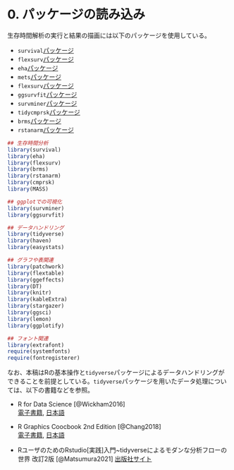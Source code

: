 # 0.  パッケージの読み込み {-}  
生存時間解析の実行と結果の描画には以下のパッケージを使用している。  

- `survival`[パッケージ](chrome-extension://efaidnbmnnnibpcajpcglclefindmkaj/https://cran.r-project.org/web/packages/survival/survival.pdf)   
- `flexsurv`[パッケージ](https://cran.r-project.org/web/packages/flexsurv/index.html)    
- `eha`[パッケージ](https://ehar.se/r/eha/)   
- `mets`[パッケージ](https://kkholst.github.io/mets/index.html)  
- `flexsurv`[パッケージ](https://cran.r-project.org/web/packages/flexsurv/index.html)  
- `ggsurvfit`[パッケージ](http://www.danieldsjoberg.com/ggsurvfit/)  
- `survminer`[パッケージ](https://cran.r-project.org/web/packages/survminer/readme/README.html)  
- `tidycmprsk`[パッケージ](https://mskcc-epi-bio.github.io/tidycmprsk/)  
- `brms`[パッケージ](https://github.com/paul-buerkner/brms)  
- `rstanarm`[パッケージ](https://mc-stan.org/rstanarm/articles/jm.html)  

```r
## 生存時間分析
library(survival)
library(eha)
library(flexsurv)
library(brms)
library(rstanarm)
library(cmprsk)
library(MASS)

## ggplotでの可視化
library(survminer)
library(ggsurvfit)

## データハンドリング
library(tidyverse)
library(haven)
library(easystats)

## グラフや表関連
library(patchwork)
library(flextable)
library(ggeffects)
library(DT)
library(knitr)
library(kableExtra)
library(stargazer)
library(ggsci)
library(lemon)
library(ggplotify)

## フォント関連
library(extrafont)
require(systemfonts)
require(fontregisterer)
```

なお、本稿はRの基本操作と`tidyverse`パッケージによるデータハンドリングができることを前提としている。`tidyverse`パッケージを用いたデータ処理については、以下の書籍などを参照。  

- R for Data Science [@Wickham2016]  
[電子書籍](https://r4ds.had.co.nz/), [日本語](https://www.oreilly.co.jp/books/9784873118147/)  

- R Graphics Coocbook 2nd Edition [@Chang2018]   
[電子書籍](https://r-graphics.org/), [日本語](https://www.oreilly.co.jp/books/9784873118925/)  

- RユーザのためのRstudio[実践]入門~tidyverseによるモダンな分析フローの世界 改訂2版 [@Matsumura2021] [出版社サイト](https://gihyo.jp/book/2021/978-4-297-12170-9)  
